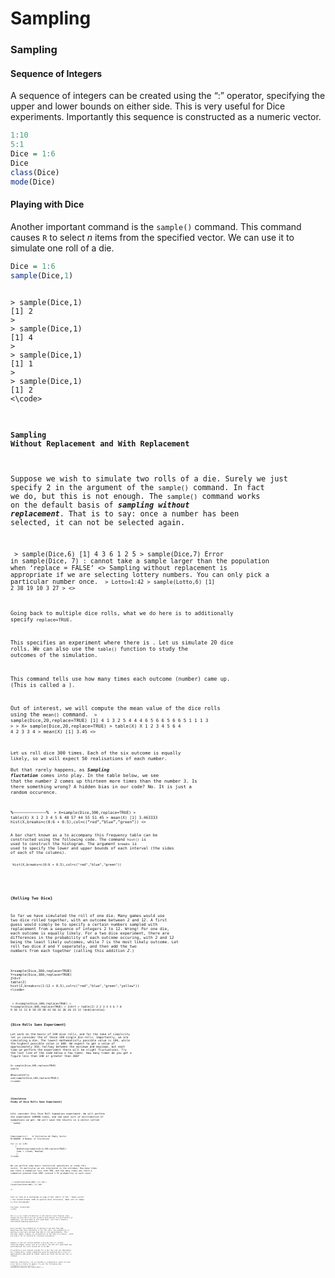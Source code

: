 Sampling {data-navmenu="Maths with R"}
==================================

### Sampling

#### Sequence of Integers
A sequence of integers can be created using the “:” operator, specifying the upper and lower bounds on either side. This is very useful for Dice experiments. Importantly this sequence is constructed as a numeric vector.

```r
1:10
5:1
Dice = 1:6
Dice
class(Dice)
mode(Dice)
```


#### Playing with Dice


Another important command is the ``sample()`` command. This command causes ``R`` to select $n$ items from the specified vector. We can use it to simulate one roll of a die.

```r
Dice = 1:6
sample(Dice,1)
```

<pre>
<code>
> sample(Dice,1)
[1] 2 
> 
> sample(Dice,1)
[1] 4 
>
> sample(Dice,1)
[1] 1
> 
> sample(Dice,1)
[1] 2
<\code>
</pre>

#### Sampling Without Replacement and With Replacement

Suppose we wish to simulate two rolls of a die. Surely we just specify 2 in the argument of the ``sample()`` command. 
In fact we do, but this is not enough.
The ``sample()`` command works on the default basis of ***sampling without replacement***. 
That is to say: once a number has been selected, it can not be selected again.

<code>
> sample(Dice,6)
[1] 4 3 6 1 2 5
> sample(Dice,7)
Error in sample(Dice, 7) : 
  cannot take a sample larger than the population when 'replace = FALSE'
<\code>
Sampling without replacement is appropriate if we are selecting lottery numbers. You can only pick a particular number once.
<code>
> Lotto=1:42
> sample(Lotto,6)
[1]  2 38 19 10  3 27
> 
<\code>

Going back to multiple dice rolls, what we do here is to additionally specify ``replace=TRUE``. 

This specifies an experiment where there is \textbf{\textit{sampling with replacement}}. Let us simulate 20 dice rolls. We can also use the ``table()`` function to study the outcomes of the simulation. 

This command tells use how many times each outcome (number) came up. (This is called a \textbf{frequency table}). 

Out of interest, we will compute the mean value of the dice rolls using the ``mean()`` command.
<code>
> sample(Dice,20,replace=TRUE)
 [1] 4 1 3 2 5 4 4 4 6 5 6 6 5 6 6 5 1 1 1 3
>
> X= sample(Dice,20,replace=TRUE)
> table(X)
X
1 2 3 4 5 6 
4 4 2 3 3 4 
> mean(X)
[1] 3.45
<\code>


Let us roll dice 300 times.  Each of the six outcome is equally likely,  so we will expect 50 realisations of each number.  
But that rarely happens, as ***Sampling fluctation*** comes into play.
In the table below, we see that the number 2 comes up thirteen more times than the number 3. 
Is there something wrong? A hidden bias in our code? No. It is just a random occurence.

%-----------------------------------%
<code>
> X=sample(Dice,300,replace=TRUE)
> table(X)
X
 1  2  3  4  5  6 
48 57 44 55 51 45 
> mean(X)
[1] 3.463333
 hist(X,breaks=c(0:6 + 0.5),col=c("red","blue","green"))
<\code>
 
A bar chart known as a \textbf{\textit{histogram}} to accompany this frequency table can be constructed using the following code. 
The command ``hist()`` is used to construct the histogram. 
The argument ``breaks`` is used to specify the lower and upper bounds of each interval (the sides of each of the columns).
<pre>
<code>
 hist(X,breaks=c(0:6 + 0.5),col=c("red","blue","green"))
</pre>
</code>

<p>
#### {Rolling Two Dice}
So far we have simulated the roll of one die. Many games would use two dice rolled together, with an outcome between 2 and 12. A first guess would simply be to specify a certain numbers sampled with replacement from a sequence of integers 2 to 12. Wrong! 
For one die, each outcome is equally likely. For a two dice experiment, there are differences in the probability of each outcome occuring, with 2 and 12  being the least likely outcomes, while 7 is the most likely outcome.
Let roll two dice $X$ and $Y$ seperately, and then add the two numbers from each together (calling this addition $Z$.)


<pre>
<code>
X=sample(Dice,300,replace=TRUE)
Y=sample(Dice,300,replace=TRUE)
Z=X+Y
table(Z)
hist(Z,breaks=c(1:12 + 0.5),col=c("red","blue","green","yellow"))
<\code>
</pre>
<code>
> X=sample(Dice,300,replace=TRUE)
> Y=sample(Dice,300,replace=TRUE)
> Z=X+Y
> table(Z)
Z
 2  3  4  5  6  7  8  9 10 11 12 
 8 18 19 38 41 56 32 28 26 23 11
\end{veratim}


### {Dice Rolls Sums Experiment}
Let work on the basis of 100 dice rolls, and for the sake of simplicity let us consider the \textbf{sum} of those 100 single die-rolls. Importantly, we are simulating a \textbf{fair} die. The lowest mathematially possible value is 100, while the highest possible value is 600. We expect to get a value of approximately 350, halfway between the minimum and maximum, but each time we perform the experiment there will be slight fluctuations.  Try the last line of the code below a few times. How many times do you get a figure less than 340 or greater than 360?
<pre>
<code>
X= sample(Dice,100,replace=TRUE)
sum(X)

#Equivalently
sum(sample(Dice,100,replace=TRUE))
<\code>
</pre>
<p>

#### {Simulation Study of Dice Rolls Sums Experiment}
Lets consider this Dice Roll Summation experiment. We will perform the experiment 100000 times, and see what sort of distribution of summations we get.
We will save the results in a vector called ``sums}.

<pre>
<code>
Sums=numeric()    # Initialize An Empty Vector
M=100000  # Number of Iterations

for (i in 1:M)
    {
     NewSum=sum(sample(Dice,100,replace=TRUE))
     Sums = c(Sums, NewSum)
     }
<\code>
</pre>

We can perform some basic statistical operations to study this vector. 
In particular we are interested in the extremes: How many times was there a summation less than 300, and how many times was there a summation greated than 400? (around 1.5\% probability in each case)

<code>
> length(Sums[Sums<300])
[1] 144
> length(Sums[Sums>400])
[1] 160  
<\code>

Lets us look at a histogram (a type of bar chart) of the ``Sums} vector ( Use around breaks =100 to specify more intervals). What sort of shape is this histogram?
<pre>
<code>
hist(Sums, breaks=100)
<\code>
</pre>

This is a ver crude introduction to the Central Limit Theorem. 
Even though the Dice Rolls are not normally distributed, the distribution of summations, are described in this experiment, are from a normally distributed sampling population. 

Also consider the probability of getting a sum more than 400. 
Recalling that dice simulation is for fair dice, the probability of getting a score more extreme than 400 is 1.5\% approximately. 
This provides (again crudely) an introduction to the idea of p-values , which are used a lot in statistical inference procedures. 

Suppose it was not certain whether a die was fair or crooked favouring higher values such as 4,5 and 6. 
The 100 roll experiment was performed and the score turned out to be 400.  
It would be a very unusual outcome for a fair die, but not impossible. 
For crooked dice, larger summations would be expected and a score of approximately 400 would be common. Would you think the die was fair or crooked.

Footnote: Arbitrarily, let us consider a crooked dice, where 4,5 and 6 are twice a likely to appear. Try out the following code.
<code>
CrookedDice=c(1,2,3,4,4,5,5,6,6)
sum(sample(CrookedDice,100,replace=TRUE))
<\code>
